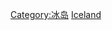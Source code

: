{{Catmore}}
{{Commons cat|Politics of Iceland}}

[[Category:冰岛|Category:冰岛]]
[[Category:欧洲各国政治|Iceland]]